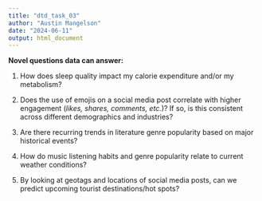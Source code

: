 ```yaml
---
title: "dtd_task_03"
author: "Austin Mangelson"
date: "2024-06-11"
output: html_document
---
```


**Novel questions data can answer:**

1.  How does sleep quality impact my calorie expenditure and/or my metabolism?

2.  Does the use of emojis on a social media post correlate with higher engagement (*likes, shares, comments, etc.*)? If so, is this consistent across different demographics and industries?

3.  Are there recurring trends in literature genre popularity based on major historical events?

4.  How do music listening habits and genre popularity relate to current weather conditions?

5.  By looking at geotags and locations of social media posts, can we predict upcoming tourist destinations/hot spots?
